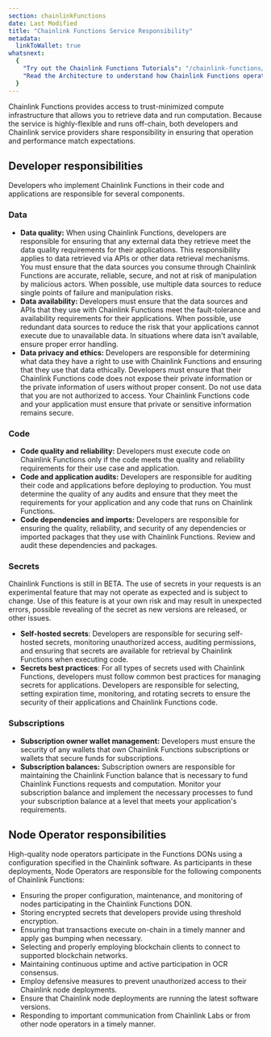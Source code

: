 ```yaml
---
section: chainlinkFunctions
date: Last Modified
title: "Chainlink Functions Service Responsibility"
metadata:
  linkToWallet: true
whatsnext:
  {
    "Try out the Chainlink Functions Tutorials": "/chainlink-functions/tutorials",
    "Read the Architecture to understand how Chainlink Functions operates": "/chainlink-functions/resources/architecture",
  }
---
```



Chainlink Functions provides access to trust-minimized compute infrastructure that allows you to retrieve data and run computation. Because the service is highly-flexible and runs off-chain, both developers and Chainlink service providers share responsibility in ensuring that operation and performance match expectations.

## Developer responsibilities

Developers who implement Chainlink Functions in their code and applications are responsible for several components.

### Data

- **Data quality:** When using Chainlink Functions, developers are responsible for ensuring that any external data they retrieve meet the data quality requirements for their applications. This responsibility applies to data retrieved via APIs or other data retrieval mechanisms. You must ensure that the data sources you consume through Chainlink Functions are accurate, reliable, secure, and not at risk of manipulation by malicious actors. When possible, use multiple data sources to reduce single points of failure and manipulation risks.
- **Data availability:** Developers must ensure that the data sources and APIs that they use with Chainlink Functions meet the fault-tolerance and availability requirements for their applications. When possible, use redundant data sources to reduce the risk that your applications cannot execute due to unavailable data. In situations where data isn't available, ensure proper error handling.
- **Data privacy and ethics:** Developers are responsible for determining what data they have a right to use with Chainlink Functions and ensuring that they use that data ethically. Developers must ensure that their Chainlink Functions code does not expose their private information or the private information of users without proper consent. Do not use data that you are not authorized to access. Your Chainlink Functions code and your application must ensure that private or sensitive information remains secure.

### Code

- **Code quality and reliability:** Developers must execute code on Chainlink Functions only if the code meets the quality and reliability requirements for their use case and application.
- **Code and application audits:** Developers are responsible for auditing their code and applications before deploying to production. You must determine the quality of any audits and ensure that they meet the requirements for your application and any code that runs on Chainlink Functions.
- **Code dependencies and imports:** Developers are responsible for ensuring the quality, reliability, and security of any dependencies or imported packages that they use with Chainlink Functions. Review and audit these dependencies and packages.

### Secrets

<Aside type="caution">
  Chainlink Functions is still in BETA. The use of secrets in your requests is an experimental feature that may not
  operate as expected and is subject to change. Use of this feature is at your own risk and may result in unexpected
  errors, possible revealing of the secret as new versions are released, or other issues.
</Aside>

- **Self-hosted secrets**: Developers are responsible for securing self-hosted secrets, monitoring unauthorized access, auditing permissions, and ensuring that secrets are available for retrieval by Chainlink Functions when executing code.
- **Secrets best practices**: For all types of secrets used with Chainlink Functions, developers must follow common best practices for managing secrets for applications. Developers are responsible for selecting, setting expiration time, monitoring, and rotating secrets to ensure the security of their applications and Chainlink Functions code.

### Subscriptions

- **Subscription owner wallet management:** Developers must ensure the security of any wallets that own Chainlink Functions subscriptions or wallets that secure funds for subscriptions.
- **Subscription balances:** Subscription owners are responsible for maintaining the Chainlink Function balance that is necessary to fund Chainlink Functions requests and computation. Monitor your subscription balance and implement the necessary processes to fund your subscription balance at a level that meets your application's requirements.

## Node Operator responsibilities

High-quality node operators participate in the Functions DONs using a configuration specified in the Chainlink software. As participants in these deployments, Node Operators are responsible for the following components of Chainlink Functions:

- Ensuring the proper configuration, maintenance, and monitoring of nodes participating in the Chainlink Functions DON.
- Storing encrypted secrets that developers provide using threshold encryption.
- Ensuring that transactions execute on-chain in a timely manner and apply gas bumping when necessary.
- Selecting and properly employing blockchain clients to connect to supported blockchain networks.
- Maintaining continuous uptime and active participation in OCR consensus.
- Employ defensive measures to prevent unauthorized access to their Chainlink node deployments.
- Ensure that Chainlink node deployments are running the latest software versions.
- Responding to important communication from Chainlink Labs or from other node operators in a timely manner.
